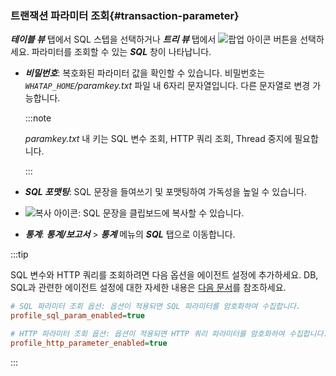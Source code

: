 ### 트랜잭션 파라미터 조회{#transaction-parameter}

***테이블 뷰*** 탭에서 SQL 스텝을 선택하거나 ***트리 뷰*** 탭에서 ![팝업 아이콘](/img/ic-popup.svg) 버튼을 선택하세요. 파라미터를 조회할 수 있는 ***SQL*** 창이 나타납니다.

<ImgLang img='sql-parameter-query.png' desc='SQL' />

* ***비밀번호***: 복호화된 파라미터 값을 확인할 수 있습니다. 비밀번호는 *`WHATAP_HOME`/paramkey.txt* 파일 내 6자리 문자열입니다. 다른 문자열로 변경 가능합니다.

  :::note

  *paramkey.txt* 내 키는 SQL 변수 조회, HTTP 쿼리 조회, Thread 중지에 필요합니다.

  :::

* ***SQL 포맷팅***: SQL 문장을 들여쓰기 및 포맷팅하여 가독성을 높일 수 있습니다.

* ![복사 아이콘](/img/ico-copy.svg): SQL 문장을 클립보드에 복사할 수 있습니다.

* ***통계***: ***통계/보고서*** > ***통계*** 메뉴의 ***SQL*** 탭으로 이동합니다.


:::tip

SQL 변수와 HTTP 쿼리를 조회하려면 다음 옵션을 에이전트 설정에 추가하세요. DB, SQL과 관련한 에이전트 설정에 대한 자세한 내용은 [다음 문서](agent-dbsql)를 참조하세요.

```ini title='whatap.conf'
# SQL 파라미터 조회 옵션: 옵션이 적용되면 SQL 파라미터를 암호화하여 수집합니다.
profile_sql_param_enabled=true 

# HTTP 파라미터 조회 옵션: 옵션이 적용되면 HTTP 쿼리 파라미터를 암호화하여 수집합니다.
profile_http_parameter_enabled=true 
```
:::